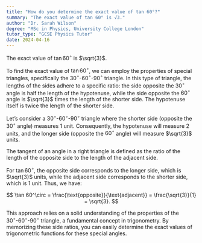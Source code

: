 ```yaml
---
title: "How do you determine the exact value of tan 60°?"
summary: "The exact value of tan 60° is √3."
author: "Dr. Sarah Wilson"
degree: "MSc in Physics, University College London"
tutor_type: "GCSE Physics Tutor"
date: 2024-04-16
---
```


The exact value of $\tan 60^\circ$ is $\sqrt{3}$.

To find the exact value of $\tan 60^\circ$, we can employ the properties of special triangles, specifically the $30^\circ$-$60^\circ$-$90^\circ$ triangle. In this type of triangle, the lengths of the sides adhere to a specific ratio: the side opposite the $30^\circ$ angle is half the length of the hypotenuse, while the side opposite the $60^\circ$ angle is $\sqrt{3}$ times the length of the shorter side. The hypotenuse itself is twice the length of the shorter side.

Let’s consider a $30^\circ$-$60^\circ$-$90^\circ$ triangle where the shorter side (opposite the $30^\circ$ angle) measures $1$ unit. Consequently, the hypotenuse will measure $2$ units, and the longer side (opposite the $60^\circ$ angle) will measure $\sqrt{3}$ units. 

The tangent of an angle in a right triangle is defined as the ratio of the length of the opposite side to the length of the adjacent side. 

For $\tan 60^\circ$, the opposite side corresponds to the longer side, which is $\sqrt{3}$ units, while the adjacent side corresponds to the shorter side, which is $1$ unit. Thus, we have:

$$
\tan 60^\circ = \frac{\text{opposite}}{\text{adjacent}} = \frac{\sqrt{3}}{1} = \sqrt{3}.
$$

This approach relies on a solid understanding of the properties of the $30^\circ$-$60^\circ$-$90^\circ$ triangle, a fundamental concept in trigonometry. By memorizing these side ratios, you can easily determine the exact values of trigonometric functions for these special angles.
    
